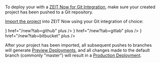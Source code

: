 

To deploy your <Author name={props.name} /> <Type type={props.type} /> with a [ZEIT Now for Git Integration](/docs/v2/git-integrations), make sure your created project has been pushed to a Git repository.

[Import the project](/new) into ZEIT Now using your Git integration of choice:

<List columnsDesktop={3} columnsTablet={3} columnsMobile={1}>
  <IconCard label="GitHub" icon={<GitHubIcon />} href="/new?tab=github" plus />
  <IconCard label="GitLab" icon={<GitLabIcon />} href="/new?tab=gitlab" plus />
  <IconCard
    label="Bitbucket"
    icon={<BitbucketIcon />}
    href="/new?tab=bitbucket"
    plus
  />
</List>

After your project has been imported, all subsequent pushes to branches will generate [Preview Deployments](/docs/v2/platform/deployments#preview), and all changes made to the default branch (commonly "master") will result in a [Production Deployment](/docs/v2/platform/deployments#production).

